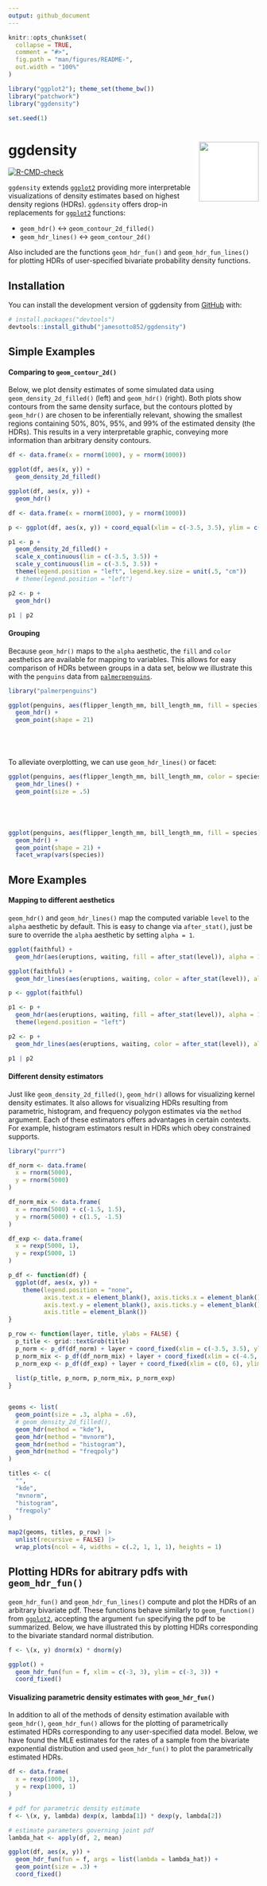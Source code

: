 ```yaml
---
output: github_document
---
```


<!-- README.md is generated from README.Rmd. Please edit that file -->

```r
knitr::opts_chunk$set(
  collapse = TRUE,
  comment = "#>",
  fig.path = "man/figures/README-",
  out.width = "100%"
)
```

```r
library("ggplot2"); theme_set(theme_bw())
library("patchwork")
library("ggdensity")

set.seed(1)
```

# ggdensity <img src="man/figures/logo.png"  align="right"  width="120" style="padding-left:10px;background-color:white;" />

<!-- badges: start -->
[![R-CMD-check](https://github.com/jamesotto852/ggdensity/workflows/R-CMD-check/badge.svg)](https://github.com/jamesotto852/ggdensity/actions)
<!-- badges: end -->

`ggdensity` extends [`ggplot2`](https://github.com/tidyverse/ggplot2) providing more interpretable visualizations of density estimates based on highest density regions (HDRs).
`ggdensity` offers drop-in replacements for [`ggplot2`](https://github.com/tidyverse/ggplot2) functions:

- `geom_hdr()` $\longleftrightarrow$ `geom_contour_2d_filled()`
- `geom_hdr_lines()` $\longleftrightarrow$ `geom_contour_2d()`

Also included are the functions `geom_hdr_fun()` and `geom_hdr_fun_lines()` for plotting HDRs of user-specified bivariate probability density functions.

## Installation

You can install the development version of ggdensity from [GitHub](https://github.com/) with:

``` r
# install.packages("devtools")
devtools::install_github("jamesotto852/ggdensity")
```

## Simple Examples

#### Comparing to `geom_contour_2d()`

Below, we plot density estimates of some simulated data using `geom_density_2d_filled()` (left) and `geom_hdr()` (right).
Both plots show contours from the same density surface, but the contours plotted by `geom_hdr()` are chosen to be inferentially relevant,
showing the smallest regions containing $50\%$, $80\%$, $95\%$, and $99\%$ of the estimated density (the HDRs).
This results in a very interpretable graphic, conveying more information than arbitrary density contours.

<!-- Minor sleight-of-hand, don't want readers to worry about theme and patchwork syntax -->
```r
df <- data.frame(x = rnorm(1000), y = rnorm(1000))

ggplot(df, aes(x, y)) + 
  geom_density_2d_filled()

ggplot(df, aes(x, y)) + 
  geom_hdr()
```
```r
df <- data.frame(x = rnorm(1000), y = rnorm(1000))

p <- ggplot(df, aes(x, y)) + coord_equal(xlim = c(-3.5, 3.5), ylim = c(-3.5, 3.5), expand = FALSE)

p1 <- p +
  geom_density_2d_filled() + 
  scale_x_continuous(lim = c(-3.5, 3.5)) +
  scale_y_continuous(lim = c(-3.5, 3.5)) +
  theme(legend.position = "left", legend.key.size = unit(.5, "cm"))
  # theme(legend.position = "left")

p2 <- p +
  geom_hdr()

p1 | p2
```

#### Grouping

Because `geom_hdr()` maps to the `alpha` aesthetic, the `fill` and `color` aesthetics are available for mapping to variables.
This allows for easy comparison of HDRs between groups in a data set, below we illustrate this with the `penguins` data from [`palmerpenguins`](https://github.com/allisonhorst/palmerpenguins).

```r
library("palmerpenguins")

ggplot(penguins, aes(flipper_length_mm, bill_length_mm, fill = species)) +
  geom_hdr() +
  geom_point(shape = 21)
```

<div style = "height:40px;"></div>

To alleviate overplotting, we can use `geom_hdr_lines()` or facet:

```r
ggplot(penguins, aes(flipper_length_mm, bill_length_mm, color = species)) +
  geom_hdr_lines() +
  geom_point(size = .5)
```

<div style = "height:40px;"></div>

```r
ggplot(penguins, aes(flipper_length_mm, bill_length_mm, fill = species)) +
  geom_hdr() +
  geom_point(shape = 21) +
  facet_wrap(vars(species))
```


## More Examples

#### Mapping to different aesthetics

`geom_hdr()` and `geom_hdr_lines()` map the computed variable `level` to the `alpha` aesthetic by default.
This is easy to change via `after_stat()`,
just be sure to override the `alpha` aesthetic by setting `alpha = 1`.

<!-- Again, sleight-of-hand for legend formatting and patchwork -->
```r
ggplot(faithful) +
  geom_hdr(aes(eruptions, waiting, fill = after_stat(level)), alpha = 1)

ggplot(faithful) +
  geom_hdr_lines(aes(eruptions, waiting, color = after_stat(level)), alpha = 1)
```
```r
p <- ggplot(faithful)

p1 <- p +
  geom_hdr(aes(eruptions, waiting, fill = after_stat(level)), alpha = 1) +
  theme(legend.position = "left")

p2 <- p +
  geom_hdr_lines(aes(eruptions, waiting, color = after_stat(level)), alpha = 1)

p1 | p2
```


#### Different density estimators

Just like `geom_density_2d_filled()`, `geom_hdr()` allows for visualizing kernel density estimates.
It also allows for visualizing HDRs resulting from parametric, histogram, and frequency polygon estimates via the `method` argument.
Each of these estimators offers advantages in certain contexts.
For example, histogram estimators result in HDRs which obey constrained supports.

```r
library("purrr")

df_norm <- data.frame(
  x = rnorm(5000),
  y = rnorm(5000)
)

df_norm_mix <- data.frame(
  x = rnorm(5000) + c(-1.5, 1.5),
  y = rnorm(5000) + c(1.5, -1.5)
)

df_exp <- data.frame(
  x = rexp(5000, 1),
  y = rexp(5000, 1)
)

p_df <- function(df) {
  ggplot(df, aes(x, y)) + 
    theme(legend.position = "none",
          axis.text.x = element_blank(), axis.ticks.x = element_blank(),
          axis.text.y = element_blank(), axis.ticks.y = element_blank(),
          axis.title = element_blank())
}

p_row <- function(layer, title, ylabs = FALSE) {
  p_title <- grid::textGrob(title)
  p_norm <- p_df(df_norm) + layer + coord_fixed(xlim = c(-3.5, 3.5), ylim = c(-3.5, 3.5))
  p_norm_mix <- p_df(df_norm_mix) + layer + coord_fixed(xlim = c(-4.5, 4.5), ylim = c(-4.5, 4.5))
  p_norm_exp <- p_df(df_exp) + layer + coord_fixed(xlim = c(0, 6), ylim = c(0, 6))
  
  list(p_title, p_norm, p_norm_mix, p_norm_exp)
}


geoms <- list(
  geom_point(size = .3, alpha = .6),
  # geom_density_2d_filled(),
  geom_hdr(method = "kde"),
  geom_hdr(method = "mvnorm"),
  geom_hdr(method = "histogram"),
  geom_hdr(method = "freqpoly")
)

titles <- c(
  "",
  "kde",
  "mvnorm",
  "histogram",
  "freqpoly"
)

map2(geoms, titles, p_row) |>
  unlist(recursive = FALSE) |>
  wrap_plots(ncol = 4, widths = c(.2, 1, 1, 1), heights = 1)

```



<!-- #### Bayesian applications -->

<!-- In the context of a Bayesian analysis, `geom_hdr()` creates plots of highest posterior regions. -->
<!-- All we need to do is give `geom_hdr()` a data frame with draws from a posterior, and  -->




## Plotting HDRs for abitrary pdfs with `geom_hdr_fun()` 

`geom_hdr_fun()` and `geom_hdr_fun_lines()` compute and plot the HDRs of an arbitrary bivariate pdf. 
These functions behave similarly to `geom_function()` from [`ggplot2`](https://github.com/tidyverse/ggplot2), 
accepting the argument `fun` specifying the pdf to be summarized.
Below, we have illustrated this by plotting HDRs corresponding to the bivariate standard normal distribution.

```r
f <- \(x, y) dnorm(x) * dnorm(y)

ggplot() +
  geom_hdr_fun(fun = f, xlim = c(-3, 3), ylim = c(-3, 3)) +
  coord_fixed()
```

#### Visualizing parametric density estimates with `geom_hdr_fun()`

In addition to all of the methods of density estimation available with `geom_hdr()`,
`geom_hdr_fun()` allows for the plotting of parametrically estimated HDRs corresponding to any user-specified data model.
Below, we have found the MLE estimates for the rates of a sample from the bivariate exponential distribution
and used `geom_hdr_fun()` to plot the parametrically estimated HDRs. 

```r
df <- data.frame(
  x = rexp(1000, 1),
  y = rexp(1000, 1)
)

# pdf for parametric density estimate
f <- \(x, y, lambda) dexp(x, lambda[1]) * dexp(y, lambda[2])

# estimate parameters governing joint pdf
lambda_hat <- apply(df, 2, mean)

ggplot(df, aes(x, y)) +
  geom_hdr_fun(fun = f, args = list(lambda = lambda_hat)) +
  geom_point(size = .3) +
  coord_fixed()
```







